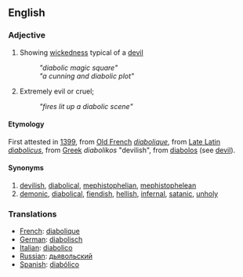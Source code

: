 ==English==
===Adjective===
#Showing [[wickedness]] typical of a [[devil]]
#:''"diabolic magic square"''
#:''"a cunning and diabolic plot"''
#Extremely evil or cruel; 
#:''"fires lit up a diabolic scene"''

====Etymology====
First attested in [[w:1399|1399]], from [[w:Old French|Old French]] ''[[diabolique]]'', from [[w:Late Latin|Late Latin]] ''[[diabolicus]]'', from [[w:Greek|Greek]] ''diabolikos'' "devilish", from [[diabolos]] (see [[devil]]).

====Synonyms====
#[[devilish]], [[diabolical]], [[mephistophelian]], [[mephistophelean]]
#[[demonic]], [[diabolical]], [[fiendish]], [[hellish]], [[infernal]], [[satanic]], [[unholy]]


===Translations===
*[[French]]: [[diabolique]]
*[[German]]: [[diabolisch]]
*[[Italian]]: [[diabolico]]
*[[Russian]]: [[дьявольский]]
*[[Spanish]]: [[diabólico]]